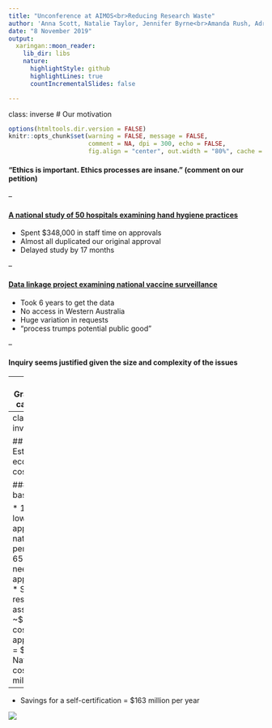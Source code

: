 ```yaml
---
title: "Unconference at AIMOS<br>Reducing Research Waste"
author: 'Anna Scott, Natalie Taylor, Jennifer Byrne<br>Amanda Rush, Adrian Barnett<br> `r icon::fa("twitter")` <a href="https://twitter.com/aidybarnett"> @aidybarnett</a><br> `r icon::fa("paper-plane")` <a href="mailto:a.barnett@qut.edu.au">a.barnett@qut.edu.au </a><br>'
date: "8 November 2019"
output:
  xaringan::moon_reader:
    lib_dir: libs
    nature:
      highlightStyle: github
      highlightLines: true
      countIncrementalSlides: false

---
```

class: inverse
# Our motivation

```r
options(htmltools.dir.version = FALSE)
knitr::opts_chunk$set(warning = FALSE, message = FALSE, 
                      comment = NA, dpi = 300, echo = FALSE,
                      fig.align = "center", out.width = "80%", cache = FALSE)
```

#### "Ethics is important. Ethics processes are insane." (comment on our petition)

--

#### [A national study of 50 hospitals examining hand hygiene practices](https://researchintegrityjournal.biomedcentral.com/articles/10.1186/s41073-016-0023-6)

* Spent $348,000 in staff time on approvals
* Almost all duplicated our original approval
* Delayed study by 17 months

--

#### [Data linkage project examining national vaccine surveillance](https://onlinelibrary.wiley.com/doi/full/10.1111/1753-6405.12929)

* Took 6 years to get the data
* No access in Western Australia
* Huge variation in requests
* "process trumps potential public good"

--

#### Inquiry seems justified given the size and complexity of the issues

---
## Grassroots campaign

#### Fobbed off when I wrote to minister 2 years ago

#### [Aimed to get more support](https://www.thepetitionsite.com/en-au/981/617/971/we-need-a-national-inquiry-to-streamlineimprove-research-ethics-and-governance-in-australia/)

```r
knitr::include_graphics("https://raw.githubusercontent.com/agbarnett/talks/master/AIMOS/figures/petition.png")
```

---
class: inverse

## Estimated economic cost

#### Costs based on:

* 14,200 low-risk applications nationally per year
* 65 days needed per application
* Salary research assistant ~$66K; cost per application = $12K
* National cost $168 million
--

* Savings for a self-certification = $163 million per year
  
![](https://media.giphy.com/media/xUA7bedqb7WksxLeb6/giphy.gif) 

